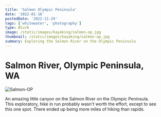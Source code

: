 ```yaml
---
title: 'Salmon Olympic Peninsula'
date: '2022-01-16'
postedDate: '2022-11-29'
tags: ['whitewater', 'photography']
type: Blurb
image: /static/images/kayaking/salmon-op.jpg
thumbnail: /static/images/kayaking/salmon-op.jpg
summary: Exploring the Salmon River on the Olympic Peninsula
---
```


# Salmon River, Olympic Peninsula, WA

![Salmon-OP](/static/images/kayaking/salmon-op.jpg)

An amazing little canyon on the Salmon River on the Olympic Peninsula. This exploratory, hike in run probably wasn't worth the effort, except to see this one spot. There ended up being more miles of hiking than rapids.
